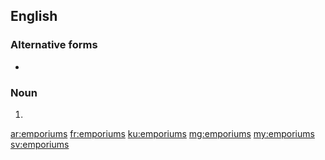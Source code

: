 ==English==

===Alternative forms===
* {{l|en|emporia}} {{qualifier|Latinate}}

===Noun===
{{head|en}}

# {{plural of|emporium}}

[[ar:emporiums]]
[[fr:emporiums]]
[[ku:emporiums]]
[[mg:emporiums]]
[[my:emporiums]]
[[sv:emporiums]]